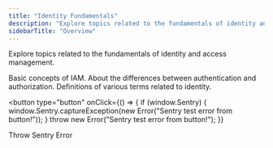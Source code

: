 ```yaml
---
title: "Identity Fundamentals"
description: "Explore topics related to the fundamentals of identity and access management."
sidebarTitle: "Overview"
---
```


Explore topics related to the fundamentals of identity and access management.

<CardGroup cols={2}>
  <Card title="Introduction to Identity and Access Management (IAM)" icon="user-shield" iconType="solid" horizontal href="/docs/get-started/identity-fundamentals/identity-and-access-management">
    Basic concepts of IAM.
  </Card>
  <Card title="Authentication vs. Authorization" icon="user-lock" iconType="solid" horizontal href="/docs/get-started/identity-fundamentals/authentication-and-authorization">
    About the differences between authentication and authorization.
  </Card>
  <Card title="Glossary" icon="book-open" iconType="solid" horizontal href="/docs/get-started/identity-fundamentals/glossary">
    Definitions of various terms related to identity.
  </Card>
</CardGroup>

<button
  type="button"
  onClick={() => {
    if (window.Sentry) {
      window.Sentry.captureException(new Error("Sentry test error from button!"));
    }
    throw new Error("Sentry test error from button!");
  }}
>
  Throw Sentry Error
</button>